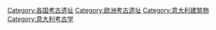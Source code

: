 [[Category:各国考古遗址|Category:各国考古遗址]]
[[Category:欧洲考古遗址|Category:欧洲考古遗址]]
[[Category:意大利建筑物|Category:意大利建筑物]]
[[Category:意大利考古学|Category:意大利考古学]]